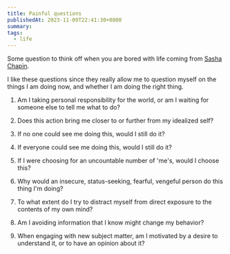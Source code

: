 ```yaml
---
title: Painful questions
publishedAt: 2023-11-09T22:41:30+0800
summary:
tags:
  - life
---
```


Some question to think off when you are bored with life coming from [Sasha Chapin](https://sashachapin.substack.com/p/some-painful-questions-we-ask-ourselves).

I like these questions since they really allow me to question myself on the things I am doing now, and whether I am doing the right thing.

1. Am I taking personal responsibility for the world, or am I waiting for someone else to tell me what to do?

2. Does this action bring me closer to or further from my idealized self?

3. If no one could see me doing this, would I still do it?

4. If everyone could see me doing this, would I still do it?

5. If I were choosing for an uncountable number of 'me's, would I choose this?

6. Why would an insecure, status-seeking, fearful, vengeful person do this thing I'm doing?

7. To what extent do I try to distract myself from direct exposure to the contents of my own mind?

8. Am I avoiding information that I know might change my behavior?

9. When engaging with new subject matter, am I motivated by a desire to understand it, or to have an opinion about it?
